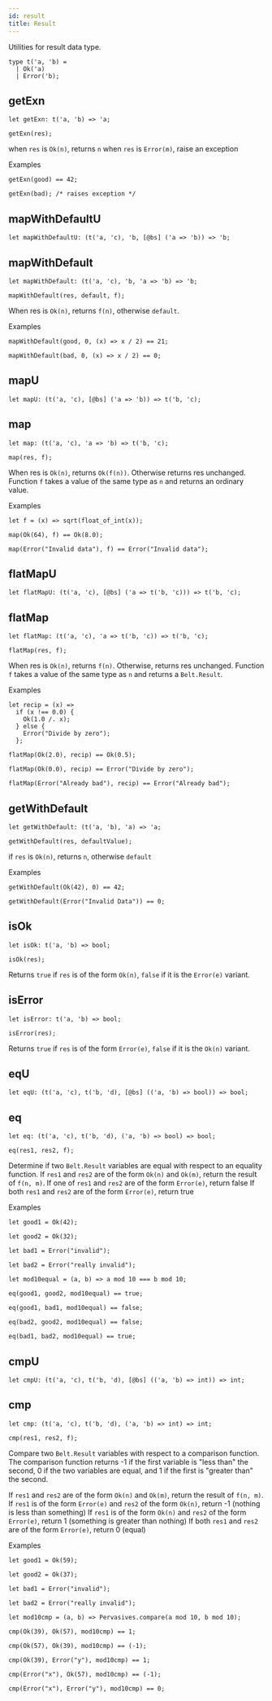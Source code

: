 ```yaml
---
id: result
title: Result
---
```


Utilities for result data type.

```
type t('a, 'b) =
  | Ok('a)
  | Error('b);
```

## getExn

```
let getExn: t('a, 'b) => 'a;
```

`getExn(res);`

when `res` is `Ok(n)`, returns `n` when `res` is `Error(m)`, raise an exception

Examples

```
getExn(good) == 42;

getExn(bad); /* raises exception */
```

## mapWithDefaultU

```
let mapWithDefaultU: (t('a, 'c), 'b, [@bs] ('a => 'b)) => 'b;
```

## mapWithDefault

```
let mapWithDefault: (t('a, 'c), 'b, 'a => 'b) => 'b;
```

`mapWithDefault(res, default, f);`

When res is `Ok(n)`, returns `f(n)`, otherwise `default`.

Examples

```
mapWithDefault(good, 0, (x) => x / 2) == 21;

mapWithDefault(bad, 0, (x) => x / 2) == 0;
```

## mapU

```
let mapU: (t('a, 'c), [@bs] ('a => 'b)) => t('b, 'c);
```

## map

```
let map: (t('a, 'c), 'a => 'b) => t('b, 'c);
```

`map(res, f);`

When res is `Ok(n)`, returns `Ok(f(n))`. Otherwise returns res unchanged. Function `f` takes a value of the same type as `n` and returns an ordinary value.

Examples

```
let f = (x) => sqrt(float_of_int(x));

map(Ok(64), f) == Ok(8.0);

map(Error("Invalid data"), f) == Error("Invalid data");
```

## flatMapU

```
let flatMapU: (t('a, 'c), [@bs] ('a => t('b, 'c))) => t('b, 'c);
```

## flatMap

```
let flatMap: (t('a, 'c), 'a => t('b, 'c)) => t('b, 'c);
```

`flatMap(res, f);`

When res is `Ok(n)`, returns `f(n)`. Otherwise, returns res unchanged. Function `f` takes a value of the same type as `n` and returns a `Belt.Result`.

Examples

```
let recip = (x) =>
  if (x !== 0.0) {
    Ok(1.0 /. x);
  } else {
    Error("Divide by zero");
  };

flatMap(Ok(2.0), recip) == Ok(0.5);

flatMap(Ok(0.0), recip) == Error("Divide by zero");

flatMap(Error("Already bad"), recip) == Error("Already bad");
```

## getWithDefault

```
let getWithDefault: (t('a, 'b), 'a) => 'a;
```

`getWithDefault(res, defaultValue);`

if `res` is `Ok(n)`, returns `n`, otherwise `default`

Examples

```
getWithDefault(Ok(42), 0) == 42;

getWithDefault(Error("Invalid Data")) == 0;
```

## isOk

```
let isOk: t('a, 'b) => bool;
```

`isOk(res);`

Returns `true` if `res` is of the form `Ok(n)`, `false` if it is the `Error(e)` variant.

## isError

```
let isError: t('a, 'b) => bool;
```

`isError(res);`

Returns `true` if `res` is of the form `Error(e)`, `false` if it is the `Ok(n)` variant.

## eqU

```
let eqU: (t('a, 'c), t('b, 'd), [@bs] (('a, 'b) => bool)) => bool;
```

## eq

```
let eq: (t('a, 'c), t('b, 'd), ('a, 'b) => bool) => bool;
```

`eq(res1, res2, f);`

Determine if two `Belt.Result` variables are equal with respect to an equality function. If `res1` and `res2` are of the form `Ok(n)` and `Ok(m)`, return the result of `f(n, m)`. If one of `res1` and `res2` are of the form `Error(e)`, return false If both `res1` and `res2` are of the form `Error(e)`, return true

Examples

```
let good1 = Ok(42);

let good2 = Ok(32);

let bad1 = Error("invalid");

let bad2 = Error("really invalid");

let mod10equal = (a, b) => a mod 10 === b mod 10;

eq(good1, good2, mod10equal) == true;

eq(good1, bad1, mod10equal) == false;

eq(bad2, good2, mod10equal) == false;

eq(bad1, bad2, mod10equal) == true;
```

## cmpU

```
let cmpU: (t('a, 'c), t('b, 'd), [@bs] (('a, 'b) => int)) => int;
```

## cmp

```
let cmp: (t('a, 'c), t('b, 'd), ('a, 'b) => int) => int;
```

`cmp(res1, res2, f);`

Compare two `Belt.Result` variables with respect to a comparison function. The comparison function returns -1 if the first variable is "less than" the second, 0 if the two variables are equal, and 1 if the first is "greater than" the second.

If `res1` and `res2` are of the form `Ok(n)` and `Ok(m)`, return the result of `f(n, m)`. If `res1` is of the form `Error(e)` and `res2` of the form `Ok(n)`, return -1 (nothing is less than something) If `res1` is of the form `Ok(n)` and `res2` of the form `Error(e)`, return 1 (something is greater than nothing) If both `res1` and `res2` are of the form `Error(e)`, return 0 (equal)

Examples

```
let good1 = Ok(59);

let good2 = Ok(37);

let bad1 = Error("invalid");

let bad2 = Error("really invalid");

let mod10cmp = (a, b) => Pervasives.compare(a mod 10, b mod 10);

cmp(Ok(39), Ok(57), mod10cmp) == 1;

cmp(Ok(57), Ok(39), mod10cmp) == (-1);

cmp(Ok(39), Error("y"), mod10cmp) == 1;

cmp(Error("x"), Ok(57), mod10cmp) == (-1);

cmp(Error("x"), Error("y"), mod10cmp) == 0;
```
